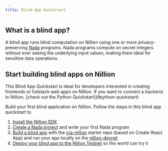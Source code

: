 ```yaml
---
title: Blind App Quickstart
---
```


## What is a blind app?

A blind app runs blind computation on Nillion using one or more privacy-preserving [Nada](#nada-lang) programs. Nada programs compute on secret integers without ever seeing the underlying input values, making them ideal for sensitive data operations.

## Start building blind apps on Nillion

<Note title="info" type="note">
 This Blind App Quickstart is ideal for developers interested in creating frontends or fullstack web apps on Nillion. If you want to connect a backend to Nillion, [check out the Python Quickstart](#python-quickstart)
</Note>

Build your first blind application on Nillion. Follow the steps in this blind app quickstart to

1. [Install the Nillion SDK](#quickstart-install)
2. [Create a Nada project](#quickstart-nada) and write your first Nada program
3. [Build a blind app](#quickstart-blind-app) with the [cra-nillion](https://github.com/NillionNetwork/cra-nillion) starter repo (based on Create React App) and run your app locally on the [nillion-devnet](#nillion-devnet)
4. [Deploy your blind app to the Nillion Testnet](#quickstart-testnet) so the world can try it

